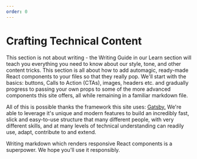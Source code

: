 ```yaml
---
order: 0
---
```


# Crafting Technical Content

This section is not about writing - the Writing Guide in our Learn section will teach you everything
you need to know about our style, tone, and other content tricks. This section is all about how to
add automagic, ready-made React components to your files so that they really pop. We'll start with the basics:
buttons, Calls to Action (CTAs), images, headers etc. and gradually progress to passing your own props to
some of the more advanced components this site offers, all while remaining in a familiar markdown file.

All of this is possible thanks the framework this site uses: [Gatsby.](https://www.gatsbyjs.org/) We're
able to leverage it's unique and modern features to build an incredibly fast, slick and easy-to-use
structure that many different people, with very different skills, and at many levels of technical
understanding can readily use, adapt, contribute to and extend.

Writing markdown which renders responsive React components is a superpower. We hope you'll use it responsibly.
